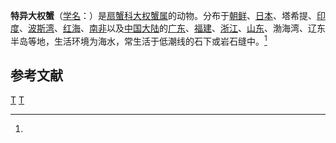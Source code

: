 {{Speciesbox
| taxon = Macromedaeus distinguendus
| binomial_authority = (de Haan, 1835)<ref name='id11732'>{{cite web| url =http://www.bioinfo.cn/db05/BjdwSpecies.php?action=view&id=11732| title =特异大权蟹| work =《中国动物物种编目数据库》| publisher =中国科学院微生物研究所| author =中国科学院动物研究所| accessdate =2009-04-28| deadurl =yes| archiveurl =https://web.archive.org/web/20160305031140/http://www.bioinfo.cn/db05/BjdwSpecies.php?action=view&id=11732| archivedate =2016-03-05}}</ref>
}}

'''特异大权蟹'''（[[学名|学名]]：{{lang|la|''Macromedaeus distinguendus''}}）是[[扇蟹科|扇蟹科]][[大权蟹属|大权蟹属]]的动物。分布于[[朝鲜|朝鲜]]、[[日本|日本]]、塔希提、[[印度|印度]]、[[波斯湾|波斯湾]]、[[红海|红海]]、[[南非|南非]]以及[[中国大陆|中国大陆]]的[[广东|广东]]、[[福建|福建]]、[[浙江|浙江]]、[[山东|山东]]、渤海湾、辽东半岛等地，生活环境为海水，常生活于低潮线的石下或岩石缝中。<ref name='id11732'/>

== 参考文献 ==
{{reflist}}

{{螃蟹小作品}}

{{taxonbar}}
[[Category:_1835年描述的动物|T]]
[[Category:大权蟹属|T]]